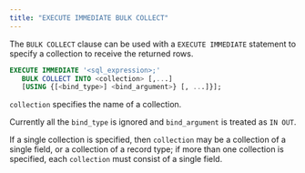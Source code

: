```yaml
---
title: "EXECUTE IMMEDIATE BULK COLLECT"
---
```


<div id="execute_immediate_bulk_collect" class="registered_link"></div>

The `BULK COLLECT` clause can be used with a `EXECUTE IMMEDIATE` statement to specify a collection to receive the returned rows.

```sql
EXECUTE IMMEDIATE '<sql_expression>;'
   BULK COLLECT INTO <collection> [,...]
   [USING {[<bind_type>] <bind_argument>} [, ...]}];
```

`collection` specifies the name of a collection.

Currently all the `bind_type` is ignored and `bind_argument` is treated as `IN OUT`.

If a single collection is specified, then `collection` may be a collection of a single field, or a collection of a record type; if more than one collection is specified, each `collection` must consist of a single field.
